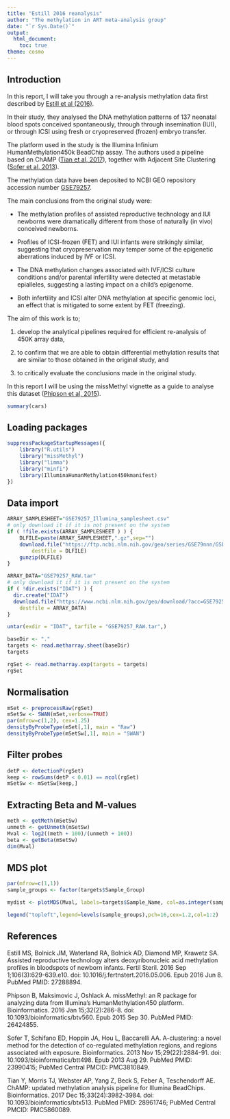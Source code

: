 ```yaml
---
title: "Estill 2016 reanalysis"
author: "The methylation in ART meta-analysis group"
date: "`r Sys.Date()`"
output:
  html_document:
    toc: true
theme: cosmo
---
```


## Introduction

In this report, I will take you through a re-analysis methylation data first described by 
[Estill et al (2016)](https://www.ncbi.nlm.nih.gov/pubmed/27288894).

In their study, they analysed the DNA methylation patterns of 137 neonatal blood spots
conceived spontaneously, through through insemination (IUI), or through ICSI using fresh or
cryopreserved (frozen) embryo transfer.

The platform used in the study is the Illumina Infinium HumanMethylation450k BeadChip assay.
The authors used a pipeline based on ChAMP 
([Tian et al, 2017](https://www.ncbi.nlm.nih.gov/pubmed/28961746)), together with Adjacent
Site Clustering ([Sofer et al, 2013](https://www.ncbi.nlm.nih.gov/pubmed/23990415)).

The methylation data have been deposited to NCBI GEO repository accession number 
[GSE79257](https://www.ncbi.nlm.nih.gov/geo/query/acc.cgi?acc=GSE79257).

The main conclusions from the original study were:

* The methylation profiles of assisted reproductive technology and IUI newborns were dramatically
different from those of naturally (in vivo) conceived newborns.

* Profiles of ICSI-frozen (FET) and IUI infants were strikingly similar, suggesting that
cryopreservation may temper some of the epigenetic aberrations induced by IVF or ICSI.

*  The DNA methylation changes associated with IVF/ICSI culture conditions and/or parental
infertility were detected at metastable epialleles, suggesting a lasting impact on a child's
epigenome.

* Both infertility and ICSI alter DNA methylation at specific genomic loci, an effect that 
is mitigated to some extent by FET (freezing).

The aim of this work is to;

1. develop the analytical pipelines required for efficient re-analysis of 450K array data,

2. to confirm that we are able to obtain differential methylation results that are similar
to those obtained in the original study, and

3. to critically evaluate the conclusions made in the original study.

In this report I will be using the missMethyl vignette as a guide to analyse this dataset 
([Phipson et al, 2015](https://www.ncbi.nlm.nih.gov/pubmed/26424855)).


```r
summary(cars)
```

## Loading packages

```r
suppressPackageStartupMessages({
    library("R.utils")
    library("missMethyl")
    library("limma")
    library("minfi")
    library(IlluminaHumanMethylation450kmanifest)
})
```

## Data import

```r
ARRAY_SAMPLESHEET="GSE79257_Illumina_samplesheet.csv"
# only download it if it is not present on the system
if ( !file.exists(ARRAY_SAMPLESHEET ) ) {
    DLFILE=paste(ARRAY_SAMPLESHEET,".gz",sep="")
    download.file("https://ftp.ncbi.nlm.nih.gov/geo/series/GSE79nnn/GSE79257/suppl/GSE79257_Illumina_samplesheet.csv.gz",
        destfile = DLFILE)
    gunzip(DLFILE)
}

ARRAY_DATA="GSE79257_RAW.tar"
# only download it if it is not present on the system
if ( !dir.exists("IDAT") ) {
  dir.create("IDAT")
  download.file("https://www.ncbi.nlm.nih.gov/geo/download/?acc=GSE79257&format=file",
    destfile = ARRAY_DATA)
}

untar(exdir = "IDAT", tarfile = "GSE79257_RAW.tar",)

baseDir <- "."
targets <- read.metharray.sheet(baseDir)
targets

rgSet <- read.metharray.exp(targets = targets)
rgSet

```

## Normalisation

```r
mSet <- preprocessRaw(rgSet)
mSetSw <- SWAN(mSet,verbose=TRUE)
par(mfrow=c(1,2), cex=1.25)
densityByProbeType(mSet[,1], main = "Raw")
densityByProbeType(mSetSw[,1], main = "SWAN")
```

## Filter probes

```r

detP <- detectionP(rgSet)
keep <- rowSums(detP < 0.01) == ncol(rgSet)
mSetSw <- mSetSw[keep,]

```

## Extracting Beta and M-values

```r
meth <- getMeth(mSetSw)
unmeth <- getUnmeth(mSetSw)
Mval <- log2((meth + 100)/(unmeth + 100))
beta <- getBeta(mSetSw)
dim(Mval)
```

## MDS plot

```r
par(mfrow=c(1,1))
sample_groups <- factor(targets$Sample_Group)

mydist <- plotMDS(Mval, labels=targets$Sample_Name, col=as.integer(sample_groups))

```

```r

legend("topleft",legend=levels(sample_groups),pch=16,cex=1.2,col=1:2)

```
## References

Estill MS, Bolnick JM, Waterland RA, Bolnick AD, Diamond MP, Krawetz SA.
Assisted reproductive technology alters deoxyribonucleic acid methylation
profiles in bloodspots of newborn infants. Fertil Steril. 2016 Sep
1;106(3):629-639.e10. doi: 10.1016/j.fertnstert.2016.05.006. Epub 2016 Jun 8.
PubMed PMID: 27288894.

Phipson B, Maksimovic J, Oshlack A. missMethyl: an R package for analyzing
data from Illumina's HumanMethylation450 platform. Bioinformatics. 2016 Jan
15;32(2):286-8. doi: 10.1093/bioinformatics/btv560. Epub 2015 Sep 30. PubMed
PMID: 26424855.

Sofer T, Schifano ED, Hoppin JA, Hou L, Baccarelli AA. A-clustering: a novel
method for the detection of co-regulated methylation regions, and regions
associated with exposure. Bioinformatics. 2013 Nov 15;29(22):2884-91. doi:
10.1093/bioinformatics/btt498. Epub 2013 Aug 29. PubMed PMID: 23990415; PubMed
Central PMCID: PMC3810849.

Tian Y, Morris TJ, Webster AP, Yang Z, Beck S, Feber A, Teschendorff AE.
ChAMP: updated methylation analysis pipeline for Illumina BeadChips.
Bioinformatics. 2017 Dec 15;33(24):3982-3984. doi: 10.1093/bioinformatics/btx513.
PubMed PMID: 28961746; PubMed Central PMCID: PMC5860089.
